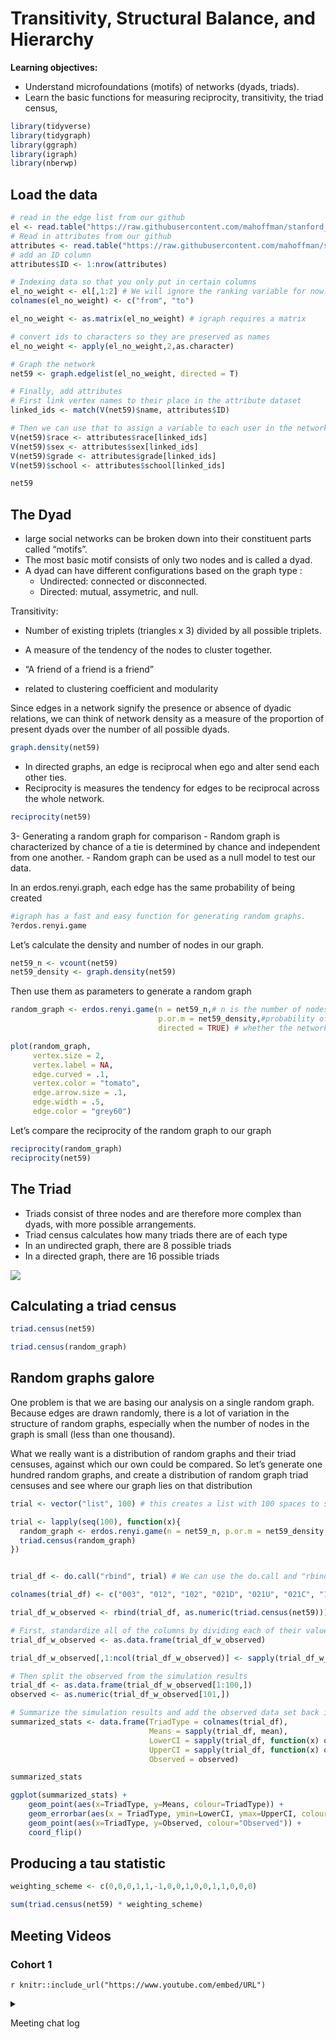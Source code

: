 # Transitivity, Structural Balance, and Hierarchy

**Learning objectives:**

-   Understand microfoundations (motifs) of networks (dyads, triads).
-   Learn the basic functions for measuring reciprocity, transitivity, the triad census,

```r
library(tidyverse)
library(tidygraph)
library(ggraph)
library(igraph)
library(nberwp)
```

## Load the data

```r
# read in the edge list from our github
el <- read.table("https://raw.githubusercontent.com/mahoffman/stanford_networks/main/data/comm59.dat.txt", header = T)
# Read in attributes from our github
attributes <- read.table("https://raw.githubusercontent.com/mahoffman/stanford_networks/main/data/comm59_att.dat.txt", header = T)
# add an ID column
attributes$ID <- 1:nrow(attributes)
```

```r
# Indexing data so that you only put in certain columns
el_no_weight <- el[,1:2] # We will ignore the ranking variable for now.
colnames(el_no_weight) <- c("from", "to")

el_no_weight <- as.matrix(el_no_weight) # igraph requires a matrix

# convert ids to characters so they are preserved as names
el_no_weight <- apply(el_no_weight,2,as.character)

# Graph the network
net59 <- graph.edgelist(el_no_weight, directed = T)

# Finally, add attributes  
# First link vertex names to their place in the attribute dataset
linked_ids <- match(V(net59)$name, attributes$ID)

# Then we can use that to assign a variable to each user in the network
V(net59)$race <- attributes$race[linked_ids]
V(net59)$sex <- attributes$sex[linked_ids]
V(net59)$grade <- attributes$grade[linked_ids]
V(net59)$school <- attributes$school[linked_ids]

net59
```

## The Dyad

-   large social networks can be broken down into their constituent parts called "motifs".
-   The most basic motif consists of only two nodes and is called a dyad.
-   A dyad can have different configurations based on the graph type :
    -   Undirected: connected or disconnected.
    -   Directed: mutual, assymetric, and null.

Transitivity:

-   Number of existing triplets (triangles x 3) divided by all possible triplets.

-   A measure of the tendency of the nodes to cluster together.

-   "A friend of a friend is a friend"

-   related to clustering coefficient and modularity

Since edges in a network signify the presence or absence of dyadic relations, we can think of network density as a measure of the proportion of present dyads over the number of all possible dyads.

```r
graph.density(net59)
```

-   In directed graphs, an edge is reciprocal when ego and alter send each other ties.
-   Reciprocity is measures the tendency for edges to be reciprocal across the whole network.

```r
reciprocity(net59)
```

3- Generating a random graph for comparison - Random graph is characterized by chance of a tie is determined by chance and independent from one another. - Random graph can be used as a null model to test our data.

In an erdos.renyi.graph, each edge has the same probability of being created

```r
#igraph has a fast and easy function for generating random graphs.
?erdos.renyi.game
```

Let's calculate the density and number of nodes in our graph.

```r
net59_n <- vcount(net59)
net59_density <- graph.density(net59)
```

Then use them as parameters to generate a random graph

```r
random_graph <- erdos.renyi.game(n = net59_n,# n is the number of nodes
                                 p.or.m = net59_density,#probability of drawing an edge
                                 directed = TRUE) # whether the network is directed or not

```

```r
plot(random_graph,  
     vertex.size = 2, 
     vertex.label = NA, 
     edge.curved = .1, 
     vertex.color = "tomato", 
     edge.arrow.size = .1, 
     edge.width = .5, 
     edge.color = "grey60")
```

Let's compare the reciprocity of the random graph to our graph

```r
reciprocity(random_graph)
reciprocity(net59)
```

## The Triad

-   Triads consist of three nodes and are therefore more complex than dyads, with more possible arrangements.
-   Triad census calculates how many triads there are of each type
-   In an undirected graph, there are 8 possible triads
-   In a directed graph, there are 16 possible triads

![](https://bookdown.org/markhoff/social_network_analysis/Images/triad_census.jpg)

## Calculating a triad census

```r
triad.census(net59)

```

```r
triad.census(random_graph)

```

## Random graphs galore

One problem is that we are basing our analysis on a single random graph. Because edges are drawn randomly, there is a lot of variation in the structure of random graphs, especially when the number of nodes in the graph is small (less than one thousand).

What we really want is a distribution of random graphs and their triad censuses, against which our own could be compared. So let's generate one hundred random graphs, and create a distribution of random graph triad censuses and see where our graph lies on that distribution

```r
trial <- vector("list", 100) # this creates a list with 100 spaces to store things.  We will store each result here. 

trial <- lapply(seq(100), function(x){
  random_graph <- erdos.renyi.game(n = net59_n, p.or.m = net59_density, directed = TRUE) 
  triad.census(random_graph)
})


trial_df <- do.call("rbind", trial) # We can use the do.call and "rbind" functions together to combine all of the results into a matrix, where each row is one of our trials

colnames(trial_df) <- c("003", "012", "102", "021D", "021U", "021C", "111D", "111U", "030T", "030C", "201", "120D", "120U", "120C", "210", "300") # It is worth naming the columns too.

trial_df_w_observed <- rbind(trial_df, as.numeric(triad.census(net59))) # add in the observed results
```

```r
# First, standardize all of the columns by dividing each of their values by the largest value in that column, so that each will be on a similar scale (0 to 1), we can visualize them meaningfully 
trial_df_w_observed <- as.data.frame(trial_df_w_observed)

trial_df_w_observed[,1:ncol(trial_df_w_observed)] <- sapply(trial_df_w_observed[,1:length(trial_df_w_observed)], function(x) x/max(x))

# Then split the observed from the simulation results
trial_df <- as.data.frame(trial_df_w_observed[1:100,])
observed <- as.numeric(trial_df_w_observed[101,])

# Summarize the simulation results and add the observed data set back in for comparison
summarized_stats <- data.frame(TriadType = colnames(trial_df), 
                               Means = sapply(trial_df, mean), 
                               LowerCI = sapply(trial_df, function(x) quantile(x, 0.05)),
                               UpperCI = sapply(trial_df, function(x) quantile(x, 0.95)), 
                               Observed = observed) 

summarized_stats
```

```r
ggplot(summarized_stats) + 
    geom_point(aes(x=TriadType, y=Means, colour=TriadType)) + 
    geom_errorbar(aes(x = TriadType, ymin=LowerCI, ymax=UpperCI, colour=TriadType), width=.1) +
    geom_point(aes(x=TriadType, y=Observed, colour="Observed")) +
    coord_flip()
```

## Producing a tau statistic

```r
weighting_scheme <- c(0,0,0,1,1,-1,0,0,1,0,0,1,1,0,0,0)

sum(triad.census(net59) * weighting_scheme)
```

## Meeting Videos

### Cohort 1

`r knitr::include_url("https://www.youtube.com/embed/URL")`

<details>

<summary>

Meeting chat log

</summary>

    LOG

</details>
